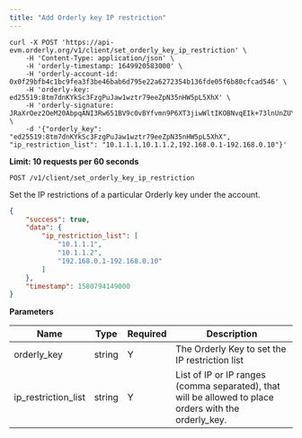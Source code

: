 ```yaml
---
title: "Add Orderly key IP restriction"
---
```


<RequestExample>

```shell cURL
curl -X POST 'https://api-evm.orderly.org/v1/client/set_orderly_key_ip_restriction' \
    -H 'Content-Type: application/json' \
    -H 'orderly-timestamp: 1649920583000' \
    -H 'orderly-account-id: 0x0f29bfb4c1bc9fea3f3be46bab6d795e22a6272354b136fde05f6b80cfcad546' \
    -H 'orderly-key: ed25519:8tm7dnKYkSc3FzgPuJaw1wztr79eeZpN35nHW5pL5XhX' \
    -H 'orderly-signature: JRaXrOez2OeM20AbpqANI3Rw651BV9c0vBYfvmn9P6XT3jiwWltIKOBNvqEIk+73lnUnZUYyv2m+M1KIQWmPAA==' \
    -d '{"orderly_key": "ed25519:8tm7dnKYkSc3FzgPuJaw1wztr79eeZpN35nHW5pL5XhX", "ip_restriction_list": "10.1.1.1,10.1.1.2,192.168.0.1-192.168.0.10"}'
```
</RequestExample>

**Limit: 10 requests per 60 seconds**

`POST /v1/client/set_orderly_key_ip_restriction`

Set the IP restrictions of a particular Orderly key under the account.

<ResponseExample>

```json Response
{
    "success": true,
    "data": {
        "ip_restriction_list": [
            "10.1.1.1",
            "10.1.1.2",
            "192.168.0.1-192.168.0.10"
        ]
    },
    "timestamp": 1580794149000
}
```
</ResponseExample>

**Parameters**

| Name                | Type    | Required | Description                                                                  |
| ------------------- | ------- | -------- | -----------------------------------------------------------------------------|
| orderly_key         | string  | Y        | The Orderly Key to set the IP restriction list                               |
| ip_restriction_list | string  | Y        | List of IP or IP ranges (comma separated), that will be allowed to place orders with the orderly_key.  |

